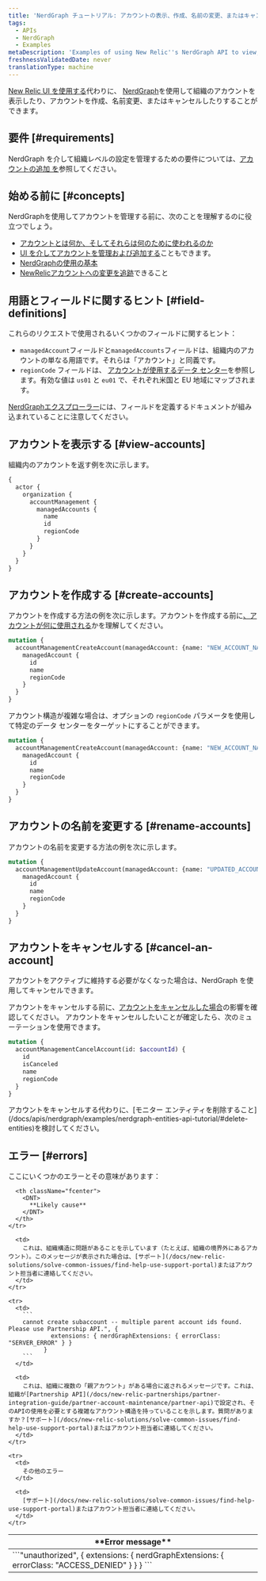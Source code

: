 ```yaml
---
title: 'NerdGraph チュートリアル: アカウントの表示、作成、名前の変更、またはキャンセル'
tags:
  - APIs
  - NerdGraph
  - Examples
metaDescription: 'Examples of using New Relic''s NerdGraph API to view, create, rename, or cancel accounts.'
freshnessValidatedDate: never
translationType: machine
---
```


[New Relic UI を使用する](/docs/accounts/accounts-billing/account-structure/add-accounts)代わりに、 [NerdGraph](/docs/apis/nerdgraph/get-started/introduction-new-relic-nerdgraph)を使用して組織のアカウントを表示したり、アカウントを作成、名前変更、またはキャンセルしたりすることができます。

## 要件 [#requirements]

NerdGraph を介して組織レベルの設定を管理するための要件については、[アカウントの追加 を](/docs/accounts/accounts-billing/account-structure/add-accounts)参照してください。

## 始める前に [#concepts]

NerdGraphを使用してアカウントを管理する前に、次のことを理解するのに役立つでしょう。

* [アカウントとは何か、そしてそれらは何のために使われるのか](/docs/accounts/accounts-billing/account-structure/new-relic-account-structure)
* [UI を介してアカウントを管理および追加する](/docs/accounts/accounts-billing/account-structure/add-accounts)こともできます。
* [NerdGraphの使用の基本](/docs/apis/nerdgraph/get-started/introduction-new-relic-nerdgraph)
* [NewRelicアカウントへの変更を追跡](/docs/data-apis/understand-data/event-data/query-account-audit-logs-nrauditevent)できること

## 用語とフィールドに関するヒント [#field-definitions]

これらのリクエストで使用されるいくつかのフィールドに関するヒント：

* `managedAccount`フィールドと`managedAccounts`フィールドは、組織内のアカウントの単なる用語です。それらは「アカウント」と同義です。
* `regionCode` フィールドは、 [アカウントが使用するデータ センター](/docs/accounts/accounts-billing/account-setup/choose-your-data-center)を参照します。有効な値は `us01` と `eu01` で、それぞれ米国と EU 地域にマップされます。

[NerdGraphエクスプローラー](/docs/apis/nerdgraph/get-started/introduction-new-relic-nerdgraph/#explorer)には、フィールドを定義するドキュメントが組み込まれていることに注意してください。

## アカウントを表示する [#view-accounts]

組織内のアカウントを返す例を次に示します。

```graphql
{
  actor {
    organization {
      accountManagement {
        managedAccounts {
          name
          id
          regionCode
        }
      }
    }
  }
}
```

## アカウントを作成する [#create-accounts]

アカウントを作成する方法の例を次に示します。アカウントを作成する前に[、アカウントが何に使用される](/docs/accounts/accounts-billing/account-structure/new-relic-account-structure)かを理解してください。

```graphql
mutation {
  accountManagementCreateAccount(managedAccount: {name: "NEW_ACCOUNT_NAME"}) {
    managedAccount {
      id
      name
      regionCode
    }
  }
}
```

アカウント構造が複雑な場合は、オプションの `regionCode` パラメータを使用して特定のデータ センターをターゲットにすることができます。

```graphql
mutation {
  accountManagementCreateAccount(managedAccount: {name: "NEW_ACCOUNT_NAME", regionCode: "eu01"}) {
    managedAccount {
      id
      name
      regionCode
    }
  }
}
```

## アカウントの名前を変更する [#rename-accounts]

アカウントの名前を変更する方法の例を次に示します。

```graphql
mutation {
  accountManagementUpdateAccount(managedAccount: {name: "UPDATED_ACCOUNT_NAME", id: 101010101}) {
    managedAccount {
      id
      name
      regionCode
    }
  }
}
```

## アカウントをキャンセルする [#cancel-an-account]

アカウントをアクティブに維持する必要がなくなった場合は、NerdGraph を使用してキャンセルできます。

アカウントをキャンセルする前に、[アカウントをキャンセルした場合](/docs/accounts/accounts-billing/account-setup/downgradecancel-account)の影響を確認してください。 アカウントをキャンセルしたいことが確定したら、次のミューテーションを使用できます。

```graphql
mutation {
  accountManagementCancelAccount(id: $accountId) {
    id
    isCanceled
    name
    regionCode
  }
}
```

<Callout variant="tip">
  アカウントをキャンセルする代わりに、[モニター エンティティを削除すること](/docs/apis/nerdgraph/examples/nerdgraph-entities-api-tutorial/#delete-entities)を検討してください。
</Callout>

## エラー [#errors]

ここにいくつかのエラーとその意味があります：

<table>
  <thead>
    <tr>
      <th className="fcenter">
        <DNT>
          **Error message**
        </DNT>
      </th>

      <th className="fcenter">
        <DNT>
          **Likely cause**
        </DNT>
      </th>
    </tr>
  </thead>

  <tbody>
    <tr>
      <td>
        ```"unauthorized", {
              extensions: { nerdGraphExtensions: { errorClass: "ACCESS_DENIED" } }
            }
        ```
      </td>

      <td>
        これは、組織構造に問題があることを示しています（たとえば、組織の境界外にあるアカウント）。このメッセージが表示された場合は、[サポート](/docs/new-relic-solutions/solve-common-issues/find-help-use-support-portal)またはアカウント担当者に連絡してください。
      </td>
    </tr>

    <tr>
      <td>
        ```
        cannot create subaccount -- multiple parent account ids found. Please use Partnership API.", {
                extensions: { nerdGraphExtensions: { errorClass: "SERVER_ERROR" } }
              }
        ```
      </td>

      <td>
        これは、組織に複数の「親アカウント」がある場合に返されるメッセージです。これは、組織が[Partnership API](/docs/new-relic-partnerships/partner-integration-guide/partner-account-maintenance/partner-api)で設定され、そのAPIの使用を必要とする複雑なアカウント構造を持っていることを示します。質問がありますか？[サポート](/docs/new-relic-solutions/solve-common-issues/find-help-use-support-portal)またはアカウント担当者に連絡してください。
      </td>
    </tr>

    <tr>
      <td>
        その他のエラー
      </td>

      <td>
        [サポート](/docs/new-relic-solutions/solve-common-issues/find-help-use-support-portal)またはアカウント担当者に連絡してください。
      </td>
    </tr>
  </tbody>
</table>